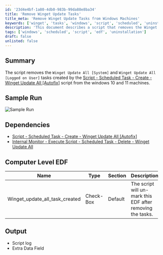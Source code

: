 ```yaml
---
id: '23d4e4bf-1a80-4db0-983b-99da88e8ba34'
title: 'Remove Winget Update Tasks'
title_meta: 'Remove Winget Update Tasks from Windows Machines'
keywords: ['winget', 'tasks', 'windows', 'script', 'scheduled', 'uninstall']
description: 'This document describes a script that removes the Winget Update All [System] and Winget Update All [Logged on User] tasks from Windows 10 and 11 machines. It details the dependencies, sample run output, and the associated Computer Level EDF.'
tags: ['windows', 'scheduled', 'script', 'edf', 'uninstallation']
draft: false
unlisted: false
---
```

## Summary

The script removes the `Winget Update All [System]` and `Winget Update All [Logged on User]` tasks created by the [Script - Scheduled Task - Create - Winget Update All [Autofix]](https://proval.itglue.com/DOC-5078775-14825195) script from the windows 10 and 11 machines.

## Sample Run

![Sample Run](../../../static/img/Scheduled-Task---Delete---Winget-Update-All-Autofix/image_1.png)

## Dependencies

- [Script - Scheduled Task - Create - Winget Update All [Autofix]](https://proval.itglue.com/DOC-5078775-14825195)
- [Internal Monitor - Execute Script - Scheduled Task - Delete - Winget Update All](https://proval.itglue.com/DOC-5078775-15226948)

## Computer Level EDF

| Name                          | Type      | Section | Description                                           |
|-------------------------------|-----------|---------|-------------------------------------------------------|
| Winget_update_all_task_created | Check-Box | Default | The script will un-mark this EDF after removing the tasks. |

## Output

- Script log
- Extra Data Field












